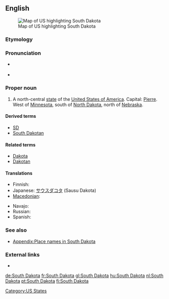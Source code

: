 ==English==
[[Image:Map of USA highlighting South Dakota.png|thumb|right|Map of US highlighting South Dakota]]

===Etymology===
{{rfe}}

===Pronunciation===
* {{a|US}} {{IPA|/ˈsaʊθ dəˈkoʊ.tə/}}
* {{audio|En-us-South Dakota.ogg|Audio (US)}}

===Proper noun===
{{en-proper noun|sg=[[south|South]] [[Dakota]]}}

# A north-central [[state]] of the [[United States of America]]. Capital: [[Pierre]]. West of [[Minnesota]], south of [[North Dakota]], north of [[Nebraska]].

====Derived terms====
* [[SD]]
* [[South Dakotan]]

====Related terms====
* [[Dakota]]
* [[Dakotan]]

====Translations====
{{trans-top|state of the USA}}
* Finnish: {{t+|fi|Etelä-Dakota}}
* Japanese: [[サウスダコタ]] (Sausu Dakota)
* [[Macedonian]]: {{t|mk|Јужна Дакота|f|tr=Júžna Dakóta|sc=Cyrl|xs=Macedonian}}
{{trans-mid}}
* Navajo: {{tø|nv|Sááh Dikóodah hahoodzo}}
* Russian: {{t-|ru|Южная Дакота|f|tr=Júžnaja Dakóta|sc=Cyrl}}
* Spanish: {{t+|es|Dakota del Sur|f}}
{{trans-bottom}}

===See also===
* [[Appendix:Place names in South Dakota]]

===External links===
* {{pedialite}}

[[Category:US States]]

[[de:South Dakota]]
[[fr:South Dakota]]
[[gl:South Dakota]]
[[hu:South Dakota]]
[[nl:South Dakota]]
[[pt:South Dakota]]
[[fi:South Dakota]]